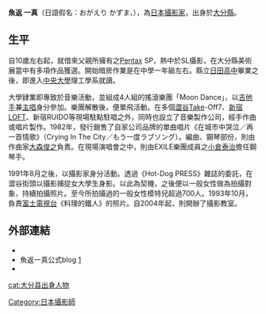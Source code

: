 {{BLP unsourced|time=2021-08-14T06:43:57+00:00}}
{{Infobox Person
| 姓名           = 魚返 一真
| image          = OGAERIimages.jpg
| birth_date     = {{Birth date and age|1955|12|23|mf=y}}
| birth_place    = {{JPN}} [[大分縣|大分縣]][[玖珠郡|玖珠郡]]玖珠町
| occupation     = [[藝術家|藝術家]]及[[攝影家|攝影家]]
| nationality    = {{JPN}}
}}
'''魚返 一真'''（日語假名：おがえり かずま，{{bd|1955年|12月23日|}}），為[[日本|日本]][[攝影家|攝影家]]，出身於[[大分縣|大分縣]]。

== 生平 ==
自10歲左右起，就借來父親所擁有之[[Pentax|Pentax]] SP，熱中於SL攝影，在大分縣美術展當中有多項作品獲選。開始暗房作業是在中學一年級左右。縣立[[日田高中|日田高中]]畢業之後，即進入[[中央大學|中央大學]]理工學系就讀。

大學肄業即專致於音樂活動，並組成4人組的搖滾樂團「Moon Dance」，以[[吉他手|吉他手]]兼[[主唱|主唱]]身分參加。樂團解散後，便單飛活動。在多個[[澀谷|澀谷]]Take-Off7、[[新宿|新宿]]LOFT、新宿RUIDO等現場駐點駐唱之外，同時也設立了音樂製作公司，經手作曲或唱片製作。1982年，發行銷售了自家公司品牌的單曲唱片《在城市中哭泣／再一首情歌》（Crying In The City／もう一度ラブソング）。編曲、鋼琴部份，則由作曲家[[大森俊之|大森俊之]]負責。在現場演唱會之中，則由EXILE樂團成員之[[小倉泰治|小倉泰治]]擔任鋼琴手。

1991年8月之後，以攝影家身分活動。透過《Hot-Dog PRESS》雜誌的委託，在澀谷街頭以攝影捕捉女大學生身影。以此為契機，之後便以一般女性做為拍攝對象，持續拍攝照片。至今所拍攝過的一般女性模特兒超過700人。1993年10月，負責[[富士電視台|富士電視台]]《料理的鐵人》的照片。自2004年起，則開辦了攝影教室。

== 外部連結 ==
* {{Official website|http://www.bekkoame.ne.jp/~k-ogaeri/index2.html}}
*魚返一真公式blog [http://ogaeri.blog107.fc2.com/] {{Wayback|url=http://ogaeri.blog107.fc2.com/ |date=20201103173654 }}
* {{Twitter|ogaerikazuma}}

{{normdaten}}
{{DEFAULTSORT:ogaeri kazuma}}
[[Category:日本攝影師|Category:日本攝影師]]
[[cat:大分县出身人物|cat:大分县出身人物]]